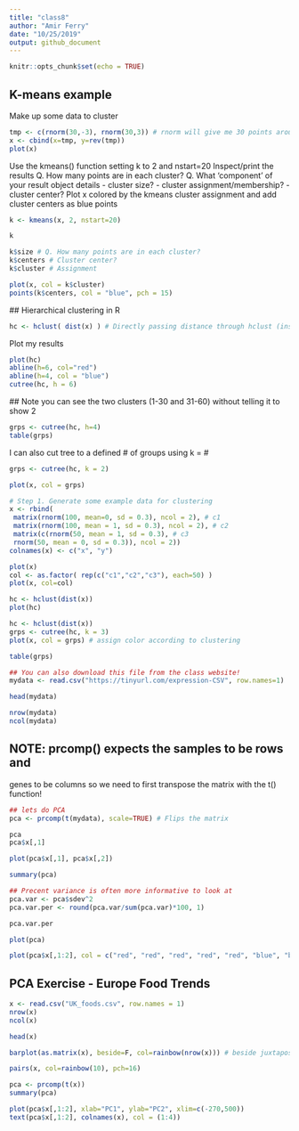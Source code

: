 ```yaml
---
title: "class8"
author: "Amir Ferry"
date: "10/25/2019"
output: github_document
---
```


```r
knitr::opts_chunk$set(echo = TRUE)
```

## K-means example

Make up some data to cluster

```r
tmp <- c(rnorm(30,-3), rnorm(30,3)) # rnorm will give me 30 points around -3/+3
x <- cbind(x=tmp, y=rev(tmp)) 
plot(x)
```
Use the kmeans() function setting k to 2 and nstart=20
Inspect/print the results
Q. How many points are in each cluster?
Q. What ‘component’ of your result object details
 - cluster size?
 - cluster assignment/membership?
 - cluster center?
Plot x colored by the kmeans cluster assignment and
 add cluster centers as blue points
 
```r
k <- kmeans(x, 2, nstart=20)
```
```r
k
```
```r
k$size # Q. How many points are in each cluster?
k$centers # Cluster center?
k$cluster # Assignment
```
```r
plot(x, col = k$cluster)
points(k$centers, col = "blue", pch = 15)
```

 ## Hierarchical clustering in R
 
```r
hc <- hclust( dist(x) ) # Directly passing distance through hclust (instead of storing)
```
 
 Plot my results
```r
plot(hc)
abline(h=6, col="red")
abline(h=4, col = "blue")
cutree(hc, h = 6)
```
 
 ## Note you can see the two clusters (1-30 and 31-60) without telling it to show 2
 
```r
grps <- cutree(hc, h=4)
table(grps)
```
 
 I can also cut tree to a defined # of groups using k = #
```r
grps <- cutree(hc, k = 2)
```
 
```r
plot(x, col = grps)
```
 
```r
# Step 1. Generate some example data for clustering
x <- rbind(
 matrix(rnorm(100, mean=0, sd = 0.3), ncol = 2), # c1
 matrix(rnorm(100, mean = 1, sd = 0.3), ncol = 2), # c2
 matrix(c(rnorm(50, mean = 1, sd = 0.3), # c3
 rnorm(50, mean = 0, sd = 0.3)), ncol = 2))
colnames(x) <- c("x", "y")
```
 
```r
plot(x)
col <- as.factor( rep(c("c1","c2","c3"), each=50) )
plot(x, col=col)
```
```r
hc <- hclust(dist(x))
plot(hc)
```
 
```r
hc <- hclust(dist(x))
grps <- cutree(hc, k = 3)
plot(x, col = grps) # assign color according to clustering
```
 
```r
table(grps)
```
 
```r
## You can also download this file from the class website!
mydata <- read.csv("https://tinyurl.com/expression-CSV", row.names=1) 

head(mydata)
```

```r
nrow(mydata)
ncol(mydata)
```


## NOTE: prcomp() expects the samples to be rows and
genes to be columns so we need to first transpose the
matrix with the t() function!

```r
## lets do PCA
pca <- prcomp(t(mydata), scale=TRUE) # Flips the matrix
```
 
```r
pca
pca$x[,1]
```
 
```r
plot(pca$x[,1], pca$x[,2])
```
 
```r
summary(pca)
```
 
```r
## Precent variance is often more informative to look at
pca.var <- pca$sdev^2
pca.var.per <- round(pca.var/sum(pca.var)*100, 1)

pca.var.per
```
 
```r
plot(pca)
```
 
```r
plot(pca$x[,1:2], col = c("red", "red", "red", "red", "red", "blue", "blue", "blue", "blue", "blue"))
```
## PCA Exercise - Europe Food Trends

```r
x <- read.csv("UK_foods.csv", row.names = 1)
nrow(x)
ncol(x)
```

```r
head(x)
```

```r
barplot(as.matrix(x), beside=F, col=rainbow(nrow(x))) # beside juxtaposes or stacks data
```
```r
pairs(x, col=rainbow(10), pch=16)
```

```r
pca <- prcomp(t(x))
summary(pca)
```

```r
plot(pca$x[,1:2], xlab="PC1", ylab="PC2", xlim=c(-270,500))
text(pca$x[,1:2], colnames(x), col = (1:4))
```










